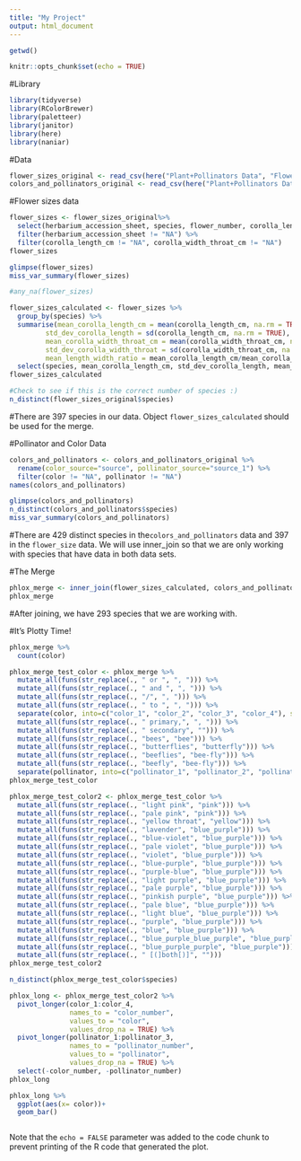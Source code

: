 ```yaml
---
title: "My Project"
output: html_document
---
```

```r
getwd()
```

```r
knitr::opts_chunk$set(echo = TRUE)
```

#Library
```r
library(tidyverse)
library(RColorBrewer)
library(paletteer)
library(janitor)
library(here)
library(naniar)
```

#Data
```r
flower_sizes_original <- read_csv(here("Plant+Pollinators Data", "Flower size measurements.csv")) %>% janitor::clean_names()
colors_and_pollinators_original <- read_csv(here("Plant+Pollinators Data", "Pollinator and flower color.csv")) %>% janitor::clean_names()
```

#Flower sizes data
```r
flower_sizes <- flower_sizes_original%>% 
  select(herbarium_accession_sheet, species, flower_number, corolla_length_cm, corolla_width_throat_cm) %>% 
  filter(herbarium_accession_sheet != "NA") %>% 
  filter(corolla_length_cm != "NA", corolla_width_throat_cm != "NA")
flower_sizes
```
```r
glimpse(flower_sizes)
miss_var_summary(flower_sizes)
```

```r
#any_na(flower_sizes)
```

```r
flower_sizes_calculated <- flower_sizes %>% 
  group_by(species) %>% 
  summarise(mean_corolla_length_cm = mean(corolla_length_cm, na.rm = TRUE),
         std_dev_corolla_length = sd(corolla_length_cm, na.rm = TRUE),
         mean_corolla_width_throat_cm = mean(corolla_width_throat_cm, na.rm = TRUE),
         std_dev_corolla_width_throat = sd(corolla_width_throat_cm, na.rm = TRUE),
         mean_length_width_ratio = mean_corolla_length_cm/mean_corolla_width_throat_cm) %>% 
  select(species, mean_corolla_length_cm, std_dev_corolla_length, mean_corolla_width_throat_cm, std_dev_corolla_width_throat, mean_length_width_ratio)
flower_sizes_calculated
```
```r
#Check to see if this is the correct number of species :) 
n_distinct(flower_sizes_original$species)
```

#There are 397 species in our data. Object `flower_sizes_calculated` should be used for the merge. 


#Pollinator and Color Data
```r
colors_and_pollinators <- colors_and_pollinators_original %>% 
  rename(color_source="source", pollinator_source="source_1") %>% 
  filter(color != "NA", pollinator != "NA")
names(colors_and_pollinators)
```

```r
glimpse(colors_and_pollinators)
n_distinct(colors_and_pollinators$species)
miss_var_summary(colors_and_pollinators)
```
#There are 429 distinct species in the`colors_and_pollinators` data and 397 in the `flower_size` data. We will use inner_join so that we are only working with species that have data in both data sets.

#The Merge
```r
phlox_merge <- inner_join(flower_sizes_calculated, colors_and_pollinators, by = "species")
phlox_merge
```
#After joining, we have 293 species that we are working with. 

#It's Plotty Time!
```r
phlox_merge %>% 
  count(color)
```
```r
phlox_merge_test_color <- phlox_merge %>%
  mutate_all(funs(str_replace(., " or ", ", "))) %>%
  mutate_all(funs(str_replace(., " and ", ", "))) %>%
  mutate_all(funs(str_replace(., "/", ", "))) %>%
  mutate_all(funs(str_replace(., " to ", ", "))) %>%
  separate(color, into=c("color_1", "color_2", "color_3", "color_4"), sep=", ") %>%
  mutate_all(funs(str_replace(., " primary,", ", "))) %>%
  mutate_all(funs(str_replace(., " secondary", ""))) %>%
  mutate_all(funs(str_replace(., "bees", "bee"))) %>%
  mutate_all(funs(str_replace(., "butterflies", "butterfly"))) %>%
  mutate_all(funs(str_replace(., "beeflies", "bee-fly"))) %>%
  mutate_all(funs(str_replace(., "beefly", "bee-fly"))) %>%
  separate(pollinator, into=c("pollinator_1", "pollinator_2", "pollinator_3"), sep=",")
phlox_merge_test_color
```

```r
phlox_merge_test_color2 <- phlox_merge_test_color %>%
  mutate_all(funs(str_replace(., "light pink", "pink"))) %>%
  mutate_all(funs(str_replace(., "pale pink", "pink"))) %>%
  mutate_all(funs(str_replace(., "yellow throat", "yellow"))) %>%
  mutate_all(funs(str_replace(., "lavender", "blue_purple"))) %>%
  mutate_all(funs(str_replace(., "blue-violet", "blue_purple"))) %>%
  mutate_all(funs(str_replace(., "pale violet", "blue_purple"))) %>%
  mutate_all(funs(str_replace(., "violet", "blue_purple"))) %>%
  mutate_all(funs(str_replace(., "blue-purple", "blue_purple"))) %>%
  mutate_all(funs(str_replace(., "purple-blue", "blue_purple"))) %>%
  mutate_all(funs(str_replace(., "light purple", "blue_purple"))) %>%
  mutate_all(funs(str_replace(., "pale purple", "blue_purple"))) %>%
  mutate_all(funs(str_replace(., "pinkish purple", "blue_purple"))) %>%
  mutate_all(funs(str_replace(., "pale blue", "blue_purple"))) %>% 
  mutate_all(funs(str_replace(., "light blue", "blue_purple"))) %>%
  mutate_all(funs(str_replace(., "purple", "blue_purple"))) %>% 
  mutate_all(funs(str_replace(., "blue", "blue_purple"))) %>% 
  mutate_all(funs(str_replace(., "blue_purple_blue_purple", "blue_purple"))) %>%
  mutate_all(funs(str_replace(., "blue_purple_purple", "blue_purple"))) %>%
  mutate_all(funs(str_replace(., " [(]both[)]", "")))
phlox_merge_test_color2
```

```r
n_distinct(phlox_merge_test_color$species)
```

```r
phlox_long <- phlox_merge_test_color2 %>% 
  pivot_longer(color_1:color_4,
               names_to = "color_number",
               values_to = "color",
               values_drop_na = TRUE) %>% 
  pivot_longer(pollinator_1:pollinator_3,
               names_to = "pollinator_number",
               values_to = "pollinator",
               values_drop_na = TRUE) %>%
  select(-color_number, -pollinator_number)
phlox_long
```

```r
phlox_long %>% 
  ggplot(aes(x= color))+
  geom_bar()
```
```r

```





Note that the `echo = FALSE` parameter was added to the code chunk to prevent printing of the R code that generated the plot.

